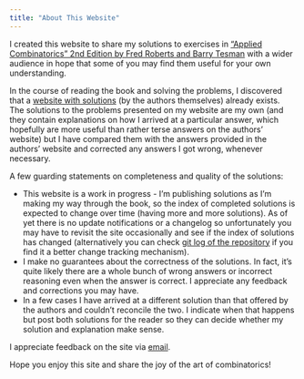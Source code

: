 ```yaml
---
title: "About This Website"
---
```


I created this website to share my solutions to exercises in ["Applied Combinatorics" 2nd Edition by Fred Roberts and Barry Tesman](https://www.amazon.com/Applied-Combinatorics-Fred-Roberts/dp/1420099825/) with a wider audience in hope that some of you may find them useful for your own understanding.

In the course of reading the book and solving the problems, I discovered that a [website with solutions](http://archive.dimacs.rutgers.edu/People/Staff/froberts/Exercises) (by the authors themselves) already exists. The solutions to the problems presented on my website are my own (and they contain explanations on how I arrived at a particular answer, which hopefully are more useful than rather terse answers on the authors' website) but I have compared them with the answers provided in the authors' website and corrected any answers I got wrong, whenever necessary.

A few guarding statements on completeness and quality of the solutions:

* This website is a work in progress - I'm publishing solutions as I'm making my way through the book, so the index of completed solutions is expected to change over time (having more and more solutions). As of yet there is no update notifications or a changelog so unfortunately you may have to revisit the site occasionally and see if the index of solutions has changed (alternatively you can check [git log of the repository](https://github.com/rahdeck/rahdeck.github.io/commits/master) if you find it a better change tracking mechanism).
* I make no guarantees about the correctness of the solutions. In fact, it's quite likely there are a whole bunch of wrong answers or incorrect reasoning even when the answer is correct. I appreciate any feedback and corrections you may have.
* In a few cases I have arrived at a different solution than that offered by the authors and couldn't reconcile the two. I indicate when that happens but post both solutions for the reader so they can decide whether my solution and explanation make sense.

I appreciate feedback on the site via [email](mailto:rahdeck@gmail.com).

Hope you enjoy this site and share the joy of the art of combinatorics!